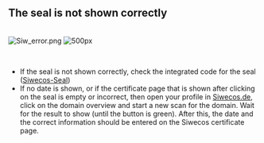 
== The seal is not shown correctly ==
<br>

[[File:Siw_error.png]] [[File:Zertifikat_siw.png| 500px]]

<br>

*If the seal is not shown correctly, check the integrated code for the seal ([[Siwecos-Seal/EN|Siwecos-Seal]])
*If no date is shown, or if the certificate page that is shown after clicking on the seal is empty or incorrect, then open your profile in [[https://siwecos.de | Siwecos.de]], click on the domain overview and start a new scan for the domain. Wait for the result to show (until the button is green). After this, the date and the correct information should be entered on the Siwecos certificate page.
